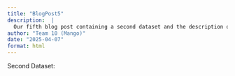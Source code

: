 ```yaml
---
title: "BlogPost5"
description:  |
  Our fifth blog post containing a second dataset and the description of the combining dataset
author: "Team 10 (Mango)"
date: "2025-04-07"
format: html
---
```


Second Dataset:

